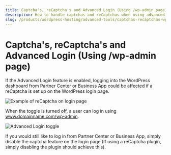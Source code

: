```yaml
---
title: Captcha's, reCaptcha's and Advanced Login (Using /wp-admin page)
description: How to handle captchas and reCaptchas when using advanced login features
slug: /products/wordpress-hosting/advanced-tools/captchas-recaptchas-wp-admin
---
```


# Captcha's, reCaptcha's and Advanced Login (Using /wp-admin page)

If the Advanced Login feature is enabled, logging into the WordPress dashboard from Partner Center or Business App could be affected if a reCaptcha is set up on the WordPress login page.

![Example of reCaptcha on login page](./img/recaptcha-image1.png)

When the toggle is turned off, a user can log in using www.domainname.com/wp-admin.

![Advanced Login toggle](./img/advanced-login-toggle.png)

If you would still like to log in from Partner Center or Business App, simply disable the captcha feature on the login page (If using a reCaptcha plugin, simply disabling the plugin should achieve this).